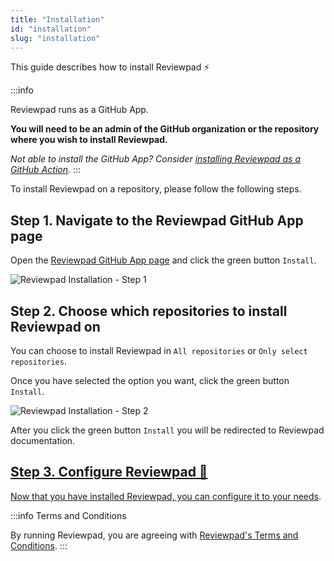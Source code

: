 ---
title: "Installation"
id: "installation"
slug: "installation"
---


This guide describes how to install Reviewpad :zap:

:::info

Reviewpad runs as a GitHub App.

**You will need to be an admin of the GitHub organization or the repository where you wish to install Reviewpad.**

*Not able to install the GitHub App? Consider [installing Reviewpad as a GitHub Action](/getting-started/installation-action-tokenized).*
:::

To install Reviewpad on a repository, please follow the following steps.

## Step 1. Navigate to the Reviewpad GitHub App page

Open the [Reviewpad GitHub App page](https://github.com/apps/reviewpad) and click the green button `Install`.

![Reviewpad Installation - Step 1](/img/installation/step1.png)

## Step 2. Choose which repositories to install Reviewpad on

You can choose to install Reviewpad in `All repositories` or `Only select repositories`.

Once you have selected the option you want, click the green button `Install`.

![Reviewpad Installation - Step 2](/img/installation/step2.png)

After you click the green button `Install` you will be redirected to Reviewpad documentation.

## [Step 3. Configure Reviewpad 💪](configuration)

[Now that you have installed Reviewpad, you can configure it to your needs](configuration).

:::info Terms and Conditions

By running Reviewpad, you are agreeing with [Reviewpad's Terms and Conditions](https://reviewpad.com/terms-and-conditions/).
:::
